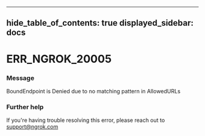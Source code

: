 

---
hide_table_of_contents: true
displayed_sidebar: docs
---


# ERR_NGROK_20005

### Message
BoundEndpoint is Denied due to no matching pattern in AllowedURLs

<ErrorDetails error="err_ngrok_20005" />



### Further help
If you're having trouble resolving this error, please reach out to [support@ngrok.com](mailto:support@ngrok.com?subject=Help%20with%20ERR_NGROK_20005)

